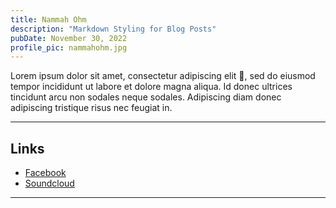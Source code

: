```yaml
---
title: Nammah Ohm
description: "Markdown Styling for Blog Posts"
pubDate: November 30, 2022
profile_pic: nammahohm.jpg
---
```



<BlogImage src={Dog} alt="Beagle Dog by Jules D. on Unsplash" />

Lorem ipsum dolor sit amet, consectetur adipiscing elit 🤣, sed do eiusmod tempor incididunt ut labore et dolore magna aliqua. Id donec ultrices tincidunt arcu non sodales neque sodales. Adipiscing diam donec adipiscing tristique risus nec feugiat in.

---

## Links

- [Facebook](https://www.facebook.com/uglyduckynammahohm)
- [Soundcloud](https://soundcloud.com/nammah-ohm)

---
